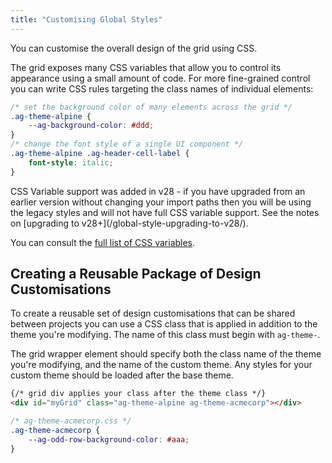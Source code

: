 ```yaml
---
title: "Customising Global Styles"
---
```


You can customise the overall design of the grid using CSS.

The grid exposes many CSS variables that allow you to control its appearance using a small amount of code. For more fine-grained control you can write CSS rules targeting the class names of individual elements:

```css
/* set the background color of many elements across the grid */
.ag-theme-alpine {
    --ag-background-color: #ddd;
}
/* change the font style of a single UI component */
.ag-theme-alpine .ag-header-cell-label {
    font-style: italic;
}
```

<note>
CSS Variable support was added in v28 - if you have upgraded from an earlier version without changing your import paths then you will be using the legacy styles and will not have full CSS variable support. See the notes on [upgrading to v28+](/global-style-upgrading-to-v28/).
</note>

You can consult the [full list of CSS variables](/global-style-customisation-variables/).

## Creating a Reusable Package of Design Customisations

To create a reusable set of design customisations that can be shared between projects you can use a CSS class that is applied in addition to the theme you're modifying. The name of this class must begin with `ag-theme-`.

The grid wrapper element should specify both the class name of the theme you're modifying, and the name of the custom theme. Any styles for your custom theme should be loaded after the base theme. 

```html
{/* grid div applies your class after the theme class */}
<div id="myGrid" class="ag-theme-alpine ag-theme-acmecorp"></div>
```

```css
/* ag-theme-acmecorp.css */
.ag-theme-acmecorp {
    --ag-odd-row-background-color: #aaa;
}
```

